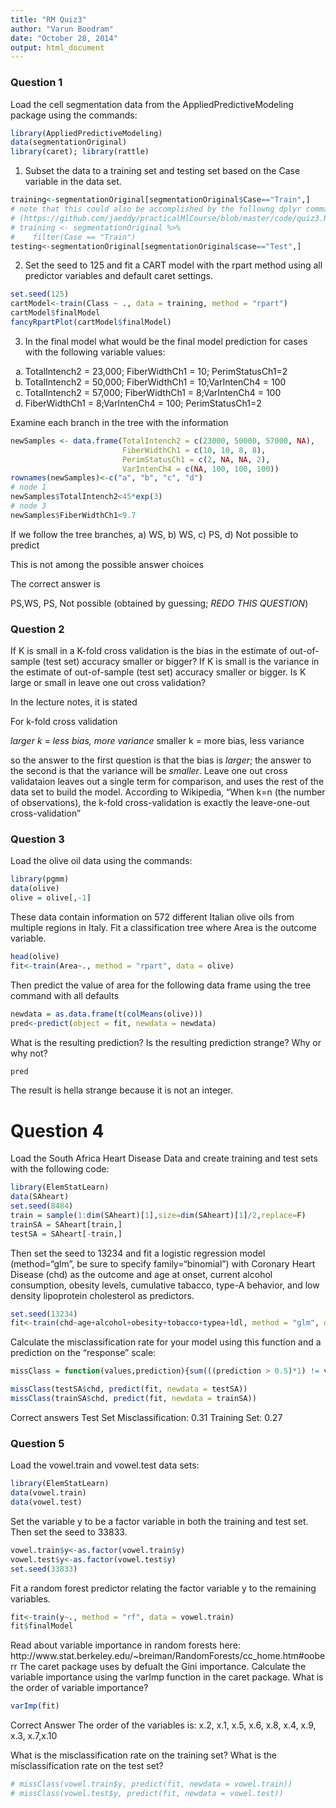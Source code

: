 ```yaml
---
title: "RM Quiz3"
author: "Varun Boodram"
date: "October 28, 2014"
output: html_document
---
```

### Question 1
Load the cell segmentation data from the AppliedPredictiveModeling package using the commands:
```r
library(AppliedPredictiveModeling)
data(segmentationOriginal)
library(caret); library(rattle)
```
1. Subset the data to a training set and testing set based on the Case variable in the data set. 

```r
training<-segmentationOriginal[segmentationOriginal$Case=="Train",]
# note that this could also be accomplished by the followng dplyr command: 
# (https://github.com/jaeddy/practicalMlCourse/blob/master/code/quiz3.R)
# training <- segmentationOriginal %>%
#    filter(Case == "Train")
testing<-segmentationOriginal[segmentationOriginal$case=="Test",]
```

2. Set the seed to 125 and fit a CART model with the rpart method using all predictor variables and default caret settings. 

```r
set.seed(125)
cartModel<-train(Class ~ ., data = training, method = "rpart")
cartModel$finalModel
fancyRpartPlot(cartModel$finalModel)
```

3. In the final model what would be the final model prediction for cases with the following variable values:
a. TotalIntench2 = 23,000; FiberWidthCh1 = 10; PerimStatusCh1=2 
b. TotalIntench2 = 50,000; FiberWidthCh1 = 10;VarIntenCh4 = 100 
c. TotalIntench2 = 57,000; FiberWidthCh1 = 8;VarIntenCh4 = 100 
d. FiberWidthCh1 = 8;VarIntenCh4 = 100; PerimStatusCh1=2 

Examine each branch in the tree with the information
```r
newSamples <- data.frame(TotalIntench2 = c(23000, 50000, 57000, NA),
                         FiberWidthCh1 = c(10, 10, 8, 8),                         
                         PerimStatusCh1 = c(2, NA, NA, 2),
                         VarIntenCh4 = c(NA, 100, 100, 100))
rownames(newSamples)<-c("a", "b", "c", "d")
# node 1 
newSamples$TotalIntench2<45*exp(3)
# node 3
newSamples$FiberWidthCh1<9.7
```

If we follow the tree branches, 
a) WS, b) WS, c) PS, d) Not possible to predict

This is not among the possible answer choices

The correct answer is 

PS,WS, PS, Not possible (obtained by guessing; *REDO THIS QUESTION*)

### Question 2

If K is small in a K-fold cross validation is the bias in the estimate of out-of-sample (test set) accuracy smaller or bigger? If K is small is the variance in the estimate of out-of-sample (test set) accuracy smaller or bigger. Is K large or small in leave one out cross validation?

In the lecture notes, it is stated 

For k-fold cross validation

*larger k = less bias, more variance
*smaller k = more bias, less variance

so the answer to the first question is that the bias is *larger*; the answer to the second is that the variance will be *smaller*. Leave one out cross validataion leaves out a single term for comparison, and uses the rest of the data set to build the model. According to Wikipedia, "When k=n (the number of observations), the k-fold cross-validation is exactly the leave-one-out cross-validation"

### Question 3

Load the olive oil data using the commands:
```r
library(pgmm)
data(olive)
olive = olive[,-1]
```

These data contain information on 572 different Italian olive oils from multiple regions in Italy. Fit a classification tree where Area is the outcome variable.

```r
head(olive)
fit<-train(Area~., method = "rpart", data = olive)
```

Then predict the value of area for the following data frame using the tree command with all defaults

```r
newdata = as.data.frame(t(colMeans(olive)))
pred<-predict(object = fit, newdata = newdata)
```
What is the resulting prediction? Is the resulting prediction strange? Why or why not?
```r
pred
```

The result is hella strange because it is not an integer. 

# Question 4

Load the South Africa Heart Disease Data and create training and test sets with the following code:
```r
library(ElemStatLearn)
data(SAheart)
set.seed(8484)
train = sample(1:dim(SAheart)[1],size=dim(SAheart)[1]/2,replace=F)
trainSA = SAheart[train,]
testSA = SAheart[-train,]
```

Then set the seed to 13234 and fit a logistic regression model (method="glm", be sure to specify family="binomial") with Coronary Heart Disease (chd) as the outcome and age at onset, current alcohol consumption, obesity levels, cumulative tabacco, type-A behavior, and low density lipoprotein cholesterol as predictors.

```r
set.seed(13234)
fit<-train(chd~age+alcohol+obesity+tobacco+typea+ldl, method = "glm", data = SAheart, family="binomial")
```

Calculate the misclassification rate for your model using this function and a prediction on the "response" scale:

``` r
missClass = function(values,prediction){sum(((prediction > 0.5)*1) != values)/length(values)}

missClass(testSA$chd, predict(fit, newdata = testSA))
missClass(trainSA$chd, predict(fit, newdata = trainSA))
```


Correct answers 
Test Set Misclassification: 0.31 
Training Set: 0.27

### Question 5

Load the vowel.train and vowel.test data sets:
```r
library(ElemStatLearn)
data(vowel.train)
data(vowel.test) 
```
Set the variable y to be a factor variable in both the training and test set. Then set the seed to 33833.

```r
vowel.train$y<-as.factor(vowel.train$y)
vowel.test$y<-as.factor(vowel.test$y)
set.seed(33833)
```
Fit a random forest predictor relating the factor variable y to the remaining variables. 

```r
fit<-train(y~., method = "rf", data = vowel.train)
fit$finalModel
```

Read about variable importance in random forests here: http://www.stat.berkeley.edu/~breiman/RandomForests/cc_home.htm#ooberr The caret package uses by defualt the Gini importance. Calculate the variable importance using the varImp function in the caret package. What is the order of variable importance?

```r
varImp(fit)
```
Correct Answer
The order of the variables is:
x.2, x.1, x.5, x.6, x.8, x.4, x.9, x.3, x.7,x.10


What is the misclassification rate on the training set? What is the misclassification rate on the test set?

```r
# missClass(vowel.train$y, predict(fit, newdata = vowel.train))
# missClass(vowel.test$y, predict(fit, newdata = vowel.test))
```
